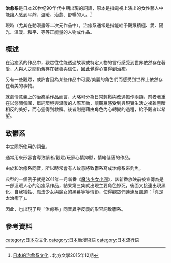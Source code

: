 {{Multiple issues|
{{original research|time=2016-08-24T16:05:27+00:00}}
{{Refimprove|time=2020-10-08T08:15:13+00:00}}
}}
'''治愈系'''是日本20世纪90年代中期出現的詞語，原本是指電視上演出的女性藝人中能讓人感到平靜、溫暖、治愈、舒暢的人。<ref>[http://www.xzbu.com/5/view-7361850.htm 日本的治愈系文化] {{webarchive|url=https://web.archive.org/web/20161220135410/http://www.xzbu.com/5/view-7361850.htm |date=2016-12-20 }}. 北方文學2015年12期</ref>

現時（尤其在動漫畫等二次元作品中），治癒系通常是指能給予觀眾積極、愛、陽光、溫暖、和平、等等正能量的人物或作品。

== 概述 ==
在治癒系的作品中，觀眾往往能透過故事或特定人物的言行感受到世界依然存在著愛，人與人之間仍舊存在著善與信任，因此覺得心靈得到治癒。

另有一些觀眾，或許會因為某些作品中可愛/美麗的角色們而感受到世界上依然存在著美的事物。

就劇情意義上的治癒系作品而言，大略可分為日常輕鬆與改過振作兩類，前者著重在以悠閒氛圍，單純環境與溫暖的人際互動，讓觀眾感受到與現實生活之複雜黑暗相反的美好，而心靈得到救贖。後者則是藉由角色內心轉變的過程，給予觀者以希望。

== 致鬱系 ==
中文圈所使用的詞彙。

通常用來形容會導致讀者/觀眾/玩家心情抑鬱，情緒低落的作品。

由於和治癒系同音，所以時常會有人故意將致鬱系寫成治癒系來釣魚。

典型的一個例子就是2011年一月新番《[[魔法少女小圓|魔法少女小圓]]》，該新番放映前被宣傳為是一部溫暖人心的治癒系作品，結果第三集就出現主要角色慘死，後面又接連出現黑化、自我犧牲、魔法少女與魔女的黑幕等等情節，使得觀眾們連連反諷道：「真是太治癒了」。

因此，也出現了與「治癒系」同音異字反義的形容詞致鬱系。

== 參考資料 ==
{{reflist}}
{{萌屬性}}

[[category:日本次文化|category:日本次文化]]
[[category:日本動漫術語|category:日本動漫術語]]
[[category:日本流行语|category:日本流行语]]